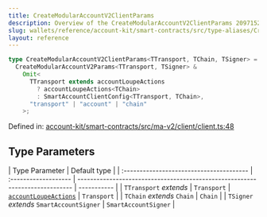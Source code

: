 ```yaml
---
title: CreateModularAccountV2ClientParams
description: Overview of the CreateModularAccountV2ClientParams 2097152
slug: wallets/reference/account-kit/smart-contracts/src/type-aliases/CreateModularAccountV2ClientParams
layout: reference
---
```


```ts
type CreateModularAccountV2ClientParams<TTransport, TChain, TSigner> =
  CreateModularAccountV2Params<TTransport, TSigner> &
    Omit<
      TTransport extends accountLoupeActions
        ? accountLoupeActions<TChain>
        : SmartAccountClientConfig<TTransport, TChain>,
      "transport" | "account" | "chain"
    >;
```

Defined in: [account-kit/smart-contracts/src/ma-v2/client/client.ts:48](https://github.com/alchemyplatform/aa-sdk/blob/923a52171f7246172caf350853843e6680197da9/account-kit/smart-contracts/src/ma-v2/client/client.ts#L48)

## Type Parameters

| Type Parameter                           | Default type         |
| :--------------------------------------- | :------------------- | ---------------------------------------------------------------------------- | ----------- |
| `TTransport` _extends_                   | `Transport`          | [`accountLoupeActions`](../../../core/src/variables/accountLoupeActions.mdx) | `Transport` |
| `TChain` _extends_ `Chain`               | `Chain`              |
| `TSigner` _extends_ `SmartAccountSigner` | `SmartAccountSigner` |
